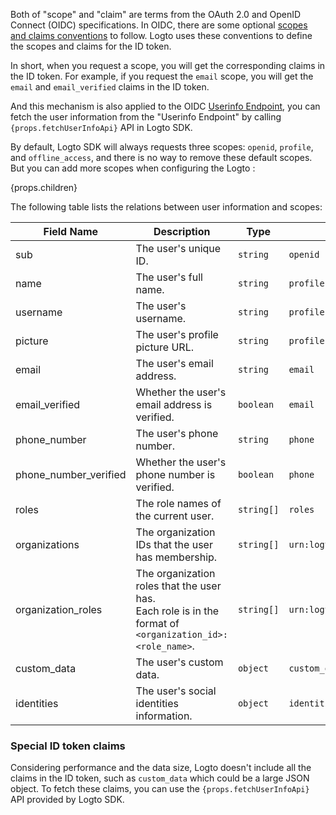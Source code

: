 Both of "scope" and "claim" are terms from the OAuth 2.0 and OpenID Connect (OIDC) specifications. In OIDC, there are some optional [scopes and claims conventions](https://openid.net/specs/openid-connect-core-1_0.html#Claims) to follow. Logto uses these conventions to define the scopes and claims for the ID token.

In short, when you request a scope, you will get the corresponding claims in the ID token. For example, if you request the `email` scope, you will get the `email` and `email_verified` claims in the ID token.

And this mechanism is also applied to the OIDC [Userinfo Endpoint](https://openid.net/specs/openid-connect-core-1_0.html#UserInfo), you can fetch the user information from the "Userinfo Endpoint" by calling <code>{props.fetchUserInfoApi}</code> API in Logto SDK.

By default, Logto SDK will always requests three scopes: `openid`, `profile`, and `offline_access`, and there is no way to remove these default scopes. But you can add more scopes when configuring the Logto :

{props.children}

The following table lists the relations between user information and scopes:

| Field Name            | Description                                                                                                  | Type       | Required Scope                       |
| --------------------- | ------------------------------------------------------------------------------------------------------------ | ---------- | ------------------------------------ |
| sub                   | The user's unique ID.                                                                                        | `string`   | `openid`                             |
| name                  | The user's full name.                                                                                        | `string`   | `profile`                            |
| username              | The user's username.                                                                                         | `string`   | `profile`                            |
| picture               | The user's profile picture URL.                                                                              | `string`   | `profile`                            |
| email                 | The user's email address.                                                                                    | `string`   | `email`                              |
| email_verified        | Whether the user's email address is verified.                                                                | `boolean`  | `email`                              |
| phone_number          | The user's phone number.                                                                                     | `string`   | `phone`                              |
| phone_number_verified | Whether the user's phone number is verified.                                                                 | `boolean`  | `phone`                              |
| roles                 | The role names of the current user.                                                                          | `string[]` | `roles`                              |
| organizations         | The organization IDs that the user has membership.                                                           | `string[]` | `urn:logto:scope:organizations`      |
| organization_roles    | The organization roles that the user has.<br/>Each role is in the format of `<organization_id>:<role_name>`. | `string[]` | `urn:logto:scope:organization_roles` |
| custom_data           | The user's custom data.                                                                                      | `object`   | `custom_data`                        |
| identities            | The user's social identities information.                                                                    | `object`   | `identities`                         |

### Special ID token claims

Considering performance and the data size, Logto doesn't include all the claims in the ID token, such as `custom_data` which could be a large JSON object. To fetch these claims, you can use the <code>{props.fetchUserInfoApi}</code> API provided by Logto SDK.
